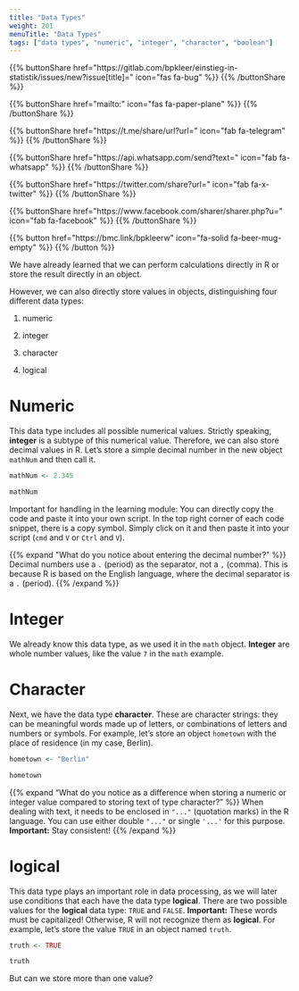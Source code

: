 ```yaml
---
title: "Data Types"
weight: 201
menuTitle: "Data Types"
tags: ["data types", "numeric", "integer", "character", "boolean"]
---
```


{{% buttonShare href=\"https\:\/\/gitlab.com\/bpkleer\/einstieg-in-statistik\/issues\/new?issue[title]=\" icon=\"fas fa-bug\" %}} {{% /buttonShare %}} 

{{% buttonShare href=\"mailto\:\" icon=\"fas fa-paper-plane\" %}} {{% /buttonShare %}}

{{% buttonShare href=\"https\:\/\/t.me\/share\/url?url=\" icon=\"fab fa-telegram\" %}} {{% /buttonShare %}}

{{% buttonShare href=\"https\:\/\/api.whatsapp.com\/send?text=\" icon=\"fab fa-whatsapp\" %}} {{% /buttonShare %}}

{{% buttonShare href=\"https\:\/\/twitter.com\/share?url=\" icon=\"fab fa-x-twitter\" %}} {{% /buttonShare %}}

{{% buttonShare href=\"https\:\/\/www.facebook.com\/sharer\/sharer.php?u=\" icon=\"fab fa-facebook\" %}} {{% /buttonShare %}}

{{% button href=\"https\:\/\/bmc.link\/bpkleerw\" icon=\"fa-solid fa-beer-mug-empty\" %}} {{% /button %}}

We have already learned that we can perform calculations directly in R or store the result directly in an object.

However, we can also directly store values in objects, distinguishing four different data types:

1. numeric

1. integer

1. character

1. logical

# Numeric
This data type includes all possible numerical values. Strictly speaking, **integer** is a subtype of this numerical value. Therefore, we can also store decimal values in R. Let's store a simple decimal number in the new object `mathNum` and then call it.

```r
mathNum <- 2.345

mathNum
```

Important for handling in the learning module: You can directly copy the code and paste it into your own script. In the top right corner of each code snippet, there is a copy symbol. Simply click on it and then paste it into your script (`cmd` and `V` or `Ctrl` and `V`).

{{% expand \"What do you notice about entering the decimal number?\" %}}
Decimal numbers use a `.` (period) as the separator, not a `,` (comma). This is because R is based on the English language, where the decimal separator is a `.` (period).
{{% /expand %}}

# Integer
We already know this data type, as we used it in the `math` object. **Integer** are whole number values, like the value `7` in the `math` example.

# Character
Next, we have the data type **character**. These are character strings: they can be meaningful words made up of letters, or combinations of letters and numbers or symbols. For example, let's store an object `hometown` with the place of residence (in my case, Berlin).

```r
hometown <- "Berlin"

hometown
```

{{% expand "What do you notice as a difference when storing a numeric or integer value compared to storing text of type character?" %}}
When dealing with text, it needs to be enclosed in `"..."` (quotation marks) in the R language. You can use either double `"..."` or single `'...'` for this purpose. **Important:** Stay consistent!
{{% /expand %}}

# logical
This data type plays an important role in data processing, as we will later use conditions that each have the data type **logical**. There are two possible values for the **logical** data type: `TRUE` and `FALSE`. **Important:** These words must be capitalized! Otherwise, R will not recognize them as **logical**. For example, let's store the value `TRUE` in an object named `truth`.

```r
truth <- TRUE

truth
```

But can we store more than one value?
